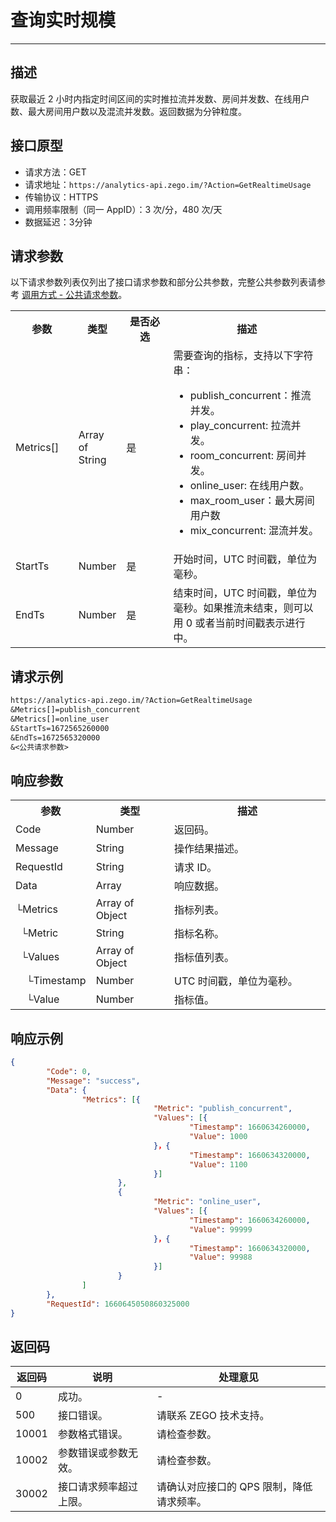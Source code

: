 
# 查询实时规模 

- - -

## 描述

获取最近 2 小时内指定时间区间的实时推拉流并发数、房间并发数、在线用户数、最大房间用户数以及混流并发数。返回数据为分钟粒度。

## 接口原型 <a id="接口原型" />

- 请求方法：GET
- 请求地址：`https://analytics-api.zego.im/?Action=GetRealtimeUsage`
- 传输协议：HTTPS
- 调用频率限制（同一 AppID）：3 次/分，480 次/天
- 数据延迟：3分钟

## 请求参数

以下请求参数列表仅列出了接口请求参数和部分公共参数，完整公共参数列表请参考 [调用方式 - 公共请求参数](./../Access%20server%20APIs.mdx#公共请求参数)。

<table>
  <colgroup>
    <col width="20%" />
    <col width="15%" />
    <col width="15%" />
    <col width="50%" />
  </colgroup>
<tbody><tr>
<th>参数</th>
<th>类型</th>
<th>是否必选</th>
<th>描述</th>
</tr>
<tr>
<td>Metrics[]</td>
<td>Array of String</td>
<td>是</td>
<td>需要查询的指标，支持以下字符串：<ul><li>publish_concurrent：推流并发。</li><li>play_concurrent: 拉流并发。</li><li>room_concurrent: 房间并发。</li><li>online_user: 在线用户数。</li><li>max_room_user：最大房间用户数</li><li>mix_concurrent: 混流并发。</li></ul></td>
</tr>
<tr>
<td>StartTs</td>
<td>Number</td>
<td>是</td>
<td>开始时间，UTC 时间戳，单位为毫秒。</td>
</tr>
<tr>
<td>EndTs</td>
<td>Number</td>
<td>是</td>
<td>结束时间，UTC 时间戳，单位为毫秒。如果推流未结束，则可以用 0 或者当前时间戳表示进行中。</td>
</tr>
</tbody></table>

## 请求示例

```txt
https://analytics-api.zego.im/?Action=GetRealtimeUsage
&Metrics[]=publish_concurrent
&Metrics[]=online_user
&StartTs=1672565260000
&EndTs=1672565320000
&<公共请求参数>
```

## 响应参数

<table class="collapsible-table" >
  <colgroup>
    <col width="25%" />
    <col width="25%" />
    <col width="50%" />
  </colgroup>
<tbody><tr data-row-level="1">
<th>参数</th>
<th>类型</th>
<th>描述</th>
</tr>
<tr data-row-level="2">
<td>Code</td>
<td>Number</td>
<td>返回码。</td>
</tr>
<tr data-row-level="3">
<td>Message</td>
<td>String</td>
<td>操作结果描述。</td>
</tr>
<tr data-row-level="4">
<td>RequestId</td>
<td>String</td>
<td>请求 ID。</td>
</tr>
<tr data-row-level="5" data-row-child="true">
<td>Data</td>
<td>Array</td>
<td>响应数据。</td>
</tr>
<tr data-row-level="5-1" data-row-child="true">
<td>└Metrics</td>
<td>Array of Object</td>
<td>指标列表。</td>
</tr>
<tr data-row-level="5-1-1">
<td>&nbsp;&nbsp;└Metric</td>
<td>String</td>
<td>指标名称。</td>
</tr>
<tr data-row-level="5-1-2" data-row-child="true">
<td>&nbsp;&nbsp;└Values</td>
<td>Array of Object</td>
<td>指标值列表。</td>
</tr>
<tr data-row-level="5-1-2-1">
<td>&nbsp;&nbsp;&nbsp;&nbsp;└Timestamp</td>
<td>Number</td>
<td>UTC 时间戳，单位为毫秒。</td>
</tr>
<tr data-row-level="5-1-2-2">
<td>&nbsp;&nbsp;&nbsp;&nbsp;└Value</td>
<td>Number</td>
<td>指标值。</td>
</tr>
</tbody></table>

## 响应示例

```json
{
        "Code": 0,
        "Message": "success",
        "Data": {
                "Metrics": [{
                                "Metric": "publish_concurrent",
                                "Values": [{
                                        "Timestamp": 1660634260000,
                                        "Value": 1000
                                }，{
                                        "Timestamp": 1660634320000,
                                        "Value": 1100
                                }]
                        },
                        {
                                "Metric": "online_user",
                                "Values": [{
                                        "Timestamp": 1660634260000,
                                        "Value": 99999
                                }，{
                                        "Timestamp": 1660634320000,
                                        "Value": 99988
                                }]
                        }
                ]
        },
        "RequestId": 1660645050860325000
}
```

## 返回码

| 返回码 | 说明 | 处理意见 |
|--------|------|----------|
| 0      | 成功。 | -        |
| 500    | 接口错误。 | 请联系 ZEGO 技术支持。 |
| 10001  | 参数格式错误。 | 请检查参数。 |
| 10002  | 参数错误或参数无效。 | 请检查参数。 |
| 30002  | 接口请求频率超过上限。	 | 请确认对应接口的 QPS 限制，降低请求频率。 |
